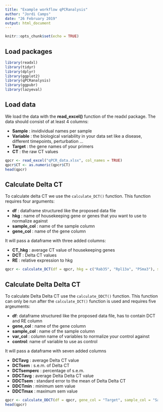 ```yaml
---
title: "Example workflow qPCRanalysis"
author: "Jordi Camps"
date: "26 February 2019"
output: html_document
---
```


```r
knitr::opts_chunk$set(echo = TRUE)
```

## Load packages
```r
library(readxl)
library(tidyr)
library(dplyr)
library(ggplot2)
library(qPCRanalysis)
library(ggpubr)
library(lazyeval)
```

## Load data
We load the data with the **read_excel()** function of the readxl package. The data should consist of at least 4 columns:

* __Sample__ : invidividual names per sample
* __Variable__ : the biological variability in your data set like a disease, different timepoints, perturbation ...
* __Target__ : the gene names of your primers
* __CT__ : the raw CT values

```r
qpcr <- read_excel("qPCR_data.xlsx", col_names = TRUE)
qpcr$CT <- as.numeric(qpcr$CT)
head(qpcr)
```

## Calculate Delta CT
To calculate delta CT we use the `calculate_DCT()` function. This function requires four arguments:

* __df__ : dataframe structured like the proposed data file
* __hkg__ : name of housekeeping gene or genes that you want to use to normalize against
* __sample_col__ : name of the sample column
* __gene_col__ : name of the gene column

It will pass a dataframe with three added columns: 

* __CT_hkg__ : average CT value of housekeeping genes
* __DCT__ : Delta CT values
* __RE__ : relative expression to hkg

```r
qpcr <- calculate_DCT(df = qpcr, hkg = c("Rab35", "Rpl13a", "PSma3"), sample_col = "Sample", gene_col = "Target")
```

## Calculate Delta Delta CT
To calculate Delta Delta CT use the `calculate_DDCT()` function. This function  can only be run after the `calculate_DCT()` function is used and requires five argeuments:

* __df__: dataframe structured like the proposed data file, has to contain DCT and RE column
* __gene_col__ : name of the gene column
* __sample_col__ : name of the sample column
* __var_col__ : column name of variables to normalize your control against
* __control__: name of variable to use as control

It will pass a dataframe with seven added columns

* __DCTavg__ : average Delta CT value
* __DCTsem__ : s.e.m. of Delta CT
* __DCTsemperc__ : percentage of s.e.m.
* __DDCTavg__ : average Delta Delta CT value
* __DDCTsem__ : standard error to the mean of Delta Delta CT
* __DDCTmin__ : minimum sem value
* __DDCTmax__ : maximum sem value

```r
qpcr <- calculate_DDCT(df = qpcr, gene_col = "Target", sample_col = "Sample", var_col = "Genotype", control = "Healthy")
head(qpcr)
```

